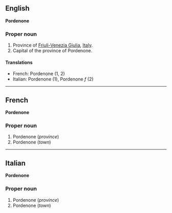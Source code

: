 ==English==
'''Pordenone'''

===Proper noun===

#Province of [[Friuli-Venezia Giulia]], [[Italy]].
#Capital of the province of Pordenone.

====Translations====

*French: Pordenone (1, 2)
*Italian: Pordenone (1), Pordenone ''f'' (2)

----

==French==

'''Pordenone'''

===Proper noun===

#Pordenone (''province'')
#Pordenone (''town'')

----

==Italian==
'''Pordenone'''

===Proper noun===

#Pordenone (''province'')
#Pordenone (''town'')